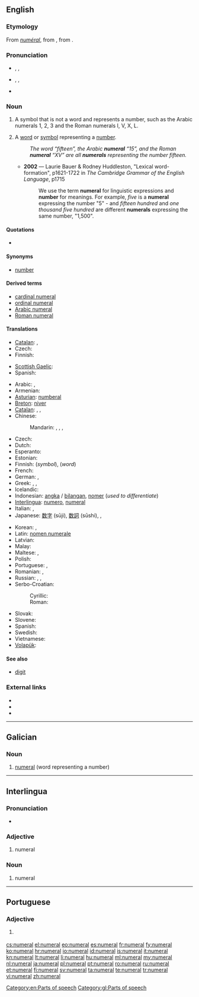 {{also|numéral}}
==English==
{{wikipedia}}

===Etymology===
From {{etyl|frm}} ''[[numéral]]'', from {{etyl|la}} {{term|numeralis|numerālis|pertaining to a number|lang=la}}, from {{term|numerus||a number|lang=la}}.

===Pronunciation===
* {{a|RP}} {{enPR|nyo͞o'mərəl}}, {{IPA|/ˈnjuːməɹəl/}}, {{X-SAMPA|/'nju:m@r@l/}}
* {{a|US}} {{enPR|no͞o'mərəl}}, {{IPA|/ˈnumɝəl/}}, {{X-SAMPA|/'num3r@l/}}
* {{audio|en-us-numeral.ogg|Audio (US)}}

===Noun===
{{en-noun}}

# A symbol that is not a word and represents a number, such as the Arabic numerals 1, 2, 3 and the Roman numerals I, V, X, L.
# {{linguistics}} A [[word]] or [[symbol]] representing a [[number]].
#: ''The word “fifteen”, the Arabic '''numeral''' “15”, and the Roman '''numeral''' “XV” are all '''numerals''' representing the number fifteen.''
#* '''2002''' — Laurie Bauer & Rodney Huddleston, "Lexical word-formation", p1621-1722 in ''The Cambridge Grammar of the English Language'', p1715
#*: We use the term '''numeral''' for linguistic expressions and '''number''' for meanings.  For example, ''five'' is a '''numeral''' expressing the number "5" - and ''fifteen hundred'' and ''one thousand five hundred'' are different '''numerals''' expressing the same number, "1,500".

====Quotations====
* {{seeCites}}

====Synonyms====
* {{sense|word or symbol representing a number}} [[number]]

====Derived terms====
* [[cardinal numeral]]
* [[ordinal numeral]]
* [[Arabic numeral]]
* [[Roman numeral]]

====Translations====
{{trans-top|non-word symbol that represents a number}}
* [[Catalan]]: {{t|ca|número|m}}, {{t|ca|xifra}}
* Czech: {{t+|cs|číslice|f}}
* Finnish: {{t+|fi|numero}}
{{trans-mid}}
* [[Scottish Gaelic]]: {{t-|gd|figear|m|xs=Scottish Gaelic}}
* Spanish: {{t|es|número|m}}
{{trans-bottom}}

{{trans-top|word or symbol representing a number}}
* Arabic: {{t-|ar|عدد|m|tr=`adad}}, {{t-|ar|رقم|m|tr=raqam}}
* Armenian: {{t-|hy|թվական|tr=t'vakan}}
* [[Asturian]]: [[numberal]]
* [[Breton]]: [[niver]] {{m}}
* [[Catalan]]: {{t|ca|número|m}}, {{t|ca|xifra|f}}, {{t|ca|numeral|m}}
* Chinese:
*: Mandarin: {{t-|cmn|數詞|sc=Hani}},  {{t|cmn|数词|tr=shùcí|sc=Hani}},  {{t-|cmn|數字|sc=Hani}},  {{t-|cmn|数字|tr=shùzì|sc=Hani}}
* Czech: {{t-|cs|číslovka|f}}
* Dutch: {{t+|nl|telwoord|n}}
* Esperanto: {{t+|eo|numeralo|xs=Esperanto}}
* Estonian: {{t|et|arvsõna}}
* Finnish: {{t+|fi|numero}} (''symbol''), {{t+|fi|numeraali}} (''word'')
* French: {{t+|fr|chiffre|m}}
* German: {{t+|de|Zahl|f}}, {{t+|de|Ziffer|f}}
* Greek: {{t+|el|αριθμός|m|tr=arithmós}}, {{t+|el|νούμερο|n|tr=noúmero}}, {{t+|el|ψηφίο|n|tr=psephío}}
* Icelandic: {{t+|is|töluorð|n}}
* Indonesian: [[angka]] / [[bilang|bilangan]], [[nomer]] (''used to differentiate'')
* [[Interlingua]]: [[numero#Interlingua|numero]], [[numeral#Interlingua|numeral]]
* Italian: {{t+|it|numero|m}}, {{t+|it|cifra|f}}
* Japanese: [[数字]] (sūji), [[数詞]] (sūshi), {{t|ja|数字|tr=すうじ, sūji|sc=Jpan}}, {{t|ja|数詞|tr=すうし, sūshi|sc=Jpan}}
{{trans-mid}}
* Korean: {{t|ko|숫자|tr=sutja|sc=Kore}}, {{t|ko|數字|sc=Kore}}
* Latin: [[nomen numerale]]
* Latvian: {{t|lv|skaitļa vārds }}
* Malay: {{t+|ms|angka|xs=Malay}}
* Maltese: {{t+|mt|numru|xs=Maltese}}, {{t-|mt|ċifra|xs=Maltese}}
* Polish: {{t+|pl|liczebnik|m}}
* Portuguese: {{t+|pt|número}}, {{t+|pt|numeral}}
* Romanian: {{t+|ro|număr|n}}, {{t+|ro|numeral|n}}
* Russian: {{t+|ru|числительное|tr=čislítel’noje}},  {{t-|ru|имя числительное|n|tr=ímja čislítel’noje}},  {{t+|ru|цифра|f|tr=cífra}}
* Serbo-Croatian:
*: Cyrillic: {{t|sh|број|m}}
*: Roman: {{t|sh|broj|m}}
* Slovak: {{t-|sk|číslovka|f}}
* Slovene: {{t-|sl|številka}}
* Spanish: {{t+|es|letra numeral|m}}
* Swedish: {{t+|sv|siffra|c}}
* Vietnamese: {{t|vi|chữ số}}
* [[Volapük]]: {{t|vo|numavöd}}
{{trans-bottom}}

====See also====
* [[digit]]

===External links===
* {{R:Webster 1913}}
* {{R:Century 1911}}
* {{R:OneLook}}

[[Category:en:Parts of speech]]

----

==Galician==

===Noun===
{{gl-noun|m|numerais}}

# {{grammar|lang=gl}} [[#English|numeral]] (word representing a number)

[[Category:gl:Parts of speech]]

----

==Interlingua==

===Pronunciation===
* {{IPA|/numeˈral/|lang=ia}}

===Adjective===
{{head|ia|adjective}}

# numeral

===Noun===
{{head|ia|noun}}

# numeral

----

==Portuguese==

===Adjective===
{{pt-adj|numera|l|comp=no}}

# {{linguistics|lang=pt}} {{l|en|numeral}}

[[cs:numeral]]
[[el:numeral]]
[[eo:numeral]]
[[es:numeral]]
[[fr:numeral]]
[[fy:numeral]]
[[ko:numeral]]
[[hr:numeral]]
[[io:numeral]]
[[id:numeral]]
[[is:numeral]]
[[it:numeral]]
[[kn:numeral]]
[[lt:numeral]]
[[li:numeral]]
[[hu:numeral]]
[[ml:numeral]]
[[my:numeral]]
[[nl:numeral]]
[[ja:numeral]]
[[pl:numeral]]
[[pt:numeral]]
[[ro:numeral]]
[[ru:numeral]]
[[et:numeral]]
[[fi:numeral]]
[[sv:numeral]]
[[ta:numeral]]
[[te:numeral]]
[[tr:numeral]]
[[vi:numeral]]
[[zh:numeral]]